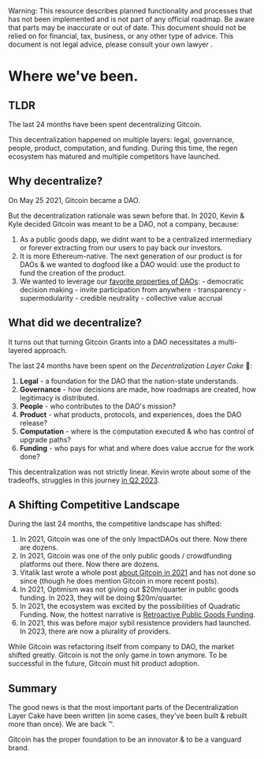 
<Callout type="warning">
  Warning: This resource describes planned functionality and processes that has
  not been implemented and is not part of any official roadmap. Be aware that parts may be inaccurate or out of
  date.  This document should not be relied on for financial, tax, business, or any other type of advice.  This document is not legal advice, please consult your own lawyer .
</Callout>

# Where we've been.

## TLDR 

The last 24 months have been spent decentralizing Gitcoin.

This decentralization happened on multiple layers: legal, governance, people, product, computation, and funding.  During this time, the regen ecosystem has matured and multiple competitors have launched.

## Why decentralize?

On May 25 2021, Gitcoin became a DAO.

But the decentralization rationale was sewn before that.  In 2020, Kevin & Kyle decided Gitcoin was meant to be a DAO, not a company, because:

1. As a public goods dapp, we didnt want to be a centralized intermediary or forever extracting from our users to pay back our investors.  
2. It is more Ethereum-native. The next generation of our product is for DAOs & we wanted to dogfood like a DAO would: use the product to fund the creation of the product.
3. We wanted to leverage our [favorite properties of DAOs](https://vitalik.ca/general/2022/09/20/daos.html):
		- democratic decision making
		- invite participation from anywhere
		- transparency
		- supermodularity
		- credible neutrality
		- collective value accrual

## What did we decentralize?

It turns out that turning Gitcoin Grants into a DAO necessitates a multi-layered approach.

The last 24 months have been spent on the *Decentralization Layer Cake* 🎂: 

1. **Legal** - a foundation for the DAO that the nation-state understands.
2. **Governance** - how decisions are made, how roadmaps are created, how legitimacy is distributed.
3. **People** - who contributes to the DAO's mission?
4. **Product** - what products, protocols, and experiences, does the DAO release?
5. **Computation** - where is the computation executed & who has control of upgrade paths?
6. **Funding** - who pays for what and where does value accrue for the work done?

This decentralization was not strictly linear. Kevin wrote about some of the tradeoffs, struggles in this journey [in Q2 2023](https://twitter.com/owocki/status/1656683662862155777).

## A Shifting Competitive Landscape 

During the last 24 months, the competitive landscape has shifted:

1. In 2021, Gitcoin was one of the only ImpactDAOs out there.  Now there are dozens.
1. In 2021, Gitcoin was one of the only public goods / crowdfunding platforms out there.  Now there are dozens.
1. Vitalik last wrote a whole post [about Gitcoin in 2021](https://vitalik.ca/categories/gitcoin.html) and has not done so since (though he does mention Gitcoin in more recent posts).
1. In 2021, Optimism was not giving out $20m/quarter in public goods funding. In 2023, they will be doing $20m/quarter.
1. In 2021, the ecosystem was excited by the possibilities of Quadratic Funding.  Now, the hottest narrative is [Retroactive Public Goods Funding](https://vitalik.ca/general/2021/11/16/retro1.html).
1. In 2021, this was before major sybil resistence providers had launched.  In 2023, there are now a plurality of providers.

While Gitcoin was refactoring itself from company to DAO, the market shifted greatly.  Gitcoin is not the only game in town anymore.   To be successful in the future, Gitcoin must hit product adoption.

## Summary

The good news is that the most important parts of the Decentralization Layer Cake have been written (in some cases, they've been built & rebuilt more than once).  We are back ™️.  

Gitcoin has the proper foundation to be an innovator & to be a vanguard brand.
